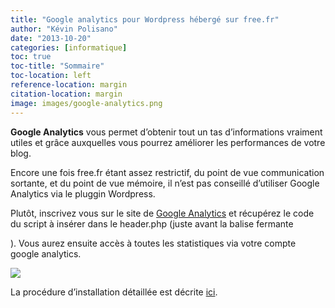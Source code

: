 ```yaml
---
title: "Google analytics pour Wordpress hébergé sur free.fr"
author: "Kévin Polisano"
date: "2013-10-20"
categories: [informatique]
toc: true
toc-title: "Sommaire"
toc-location: left
reference-location: margin
citation-location: margin
image: images/google-analytics.png
---
```


**Google Analytics** vous permet d’obtenir tout un tas d’informations vraiment utiles et grâce auxquelles vous pourrez améliorer les performances de votre blog.

Encore une fois free.fr étant assez restrictif, du point de vue communication sortante, et du point de vue mémoire, il n'est pas conseillé d'utiliser Google Analytics via le pluggin Wordpress.

Plutôt, inscrivez vous sur le site de [Google Analytics](http://www.google.com/analytics/) et récupérez le code du script à insérer dans le header.php (juste avant la balise fermante

</head>

). Vous aurez ensuite accès à toutes les statistiques via votre compte google analytics.

![](images/analytics2.jpg)

La procédure d'installation détaillée est décrite [ici](http://www.virtuose-marketing.com/comment-installer-google-analytics-sur-votre-blog-wordpress/).
